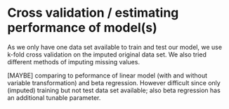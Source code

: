 # Cross validation / estimating performance of model(s)

As we only have one data set available to train and test our model, we use k-fold cross validation on the imputed original data set. We also tried different methods of imputing missing values.

[MAYBE] comparing to peformance of linear model (with and without variable transformation) and beta regression. However difficult since only (imputed) training but not test data set available; also beta regression has an additional tunable parameter. 
